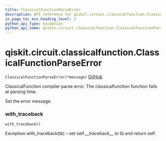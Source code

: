 ```yaml
---
title: ClassicalFunctionParseError
description: API reference for qiskit.circuit.classicalfunction.ClassicalFunctionParseError
in_page_toc_min_heading_level: 1
python_api_type: exception
python_api_name: qiskit.circuit.classicalfunction.ClassicalFunctionParseError
---
```


# qiskit.circuit.classicalfunction.ClassicalFunctionParseError

<span id="qiskit.circuit.classicalfunction.ClassicalFunctionParseError" />

`ClassicalFunctionParseError(*message)` [GitHub](https://github.com/qiskit/qiskit/tree/stable/0.18/qiskit/circuit/classicalfunction/exceptions.py "view source code")

ClassicalFunction compiler parse error. The classicalfunction function fails at parsing time.

Set the error message.

### with\_traceback

<span id="qiskit.circuit.classicalfunction.ClassicalFunctionParseError.with_traceback" />

`with_traceback()`

Exception.with\_traceback(tb) – set self.\_\_traceback\_\_ to tb and return self.

